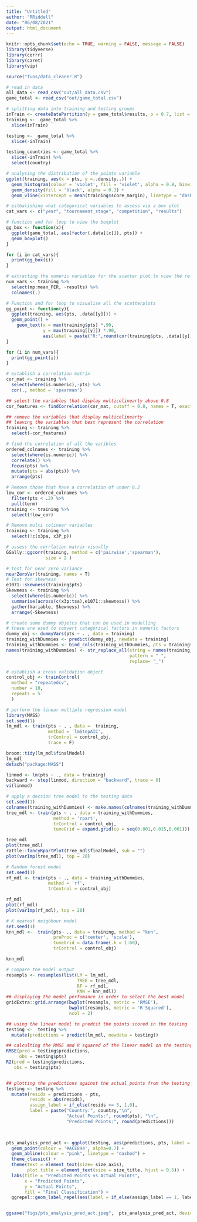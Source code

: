 ```yaml
---
title: "Untitled"
author: "RRiddell"
date: "06/08/2021"
output: html_document
---
```


```r
knitr::opts_chunk$set(echo = TRUE, warning = FALSE, message = FALSE)
library(tidyverse)
library(corrr)
library(caret)
library(vip)
```

```r
source("funs/data_cleaner.R")
```

```r
# read in data
all_data <- read_csv("out/all_data.csv")
game_total <- read_csv("out/game_total.csv")
```

```r
# splitting data into training and testing groups
inTrain <- createDataPartition(y = game_total$results, p = 0.7, list = F)
training <-  game_total %>% 
  slice(inTrain)

testing <-  game_total %>% 
  slice(-inTrain)

testing_countries <- game_total %>% 
  slice(-inTrain) %>% 
  select(country)
```

```r
# analysing the distribution of the points variable
ggplot(training, aes(x = pts, y =..density..)) +
  geom_histogram(colour = 'violet', fill = 'violet', alpha = 0.8, binwidth = 10) +
  geom_density(fill = 'black', alpha = 0.3) +
  geom_vline(xintercept = mean(training$score_margin), linetype = "dashed", colour = "blue")
```


```r
# estbalishing what categorical variables to assess via a box plot
cat_vars <- c("year", "tournament_stage", "competition", "results")

# function and for loop to view the boxplot
gg_box <- function(x){
  ggplot(game_total, aes(factor(.data[[x]]), pts)) +
  geom_boxplot()
}

for (i in cat_vars){
  print(gg_box(i))
}

```


```r
# extracting the numeric variables for the scatter plot to view the relationship
num_vars <- training %>% 
  select(mp:mean_PER, -results) %>% 
  colnames(.)

# Function and for loop to visualise all the scatterplots
gg_point <- function(y){
  ggplot(training, aes(pts, .data[[y]])) +
  geom_point() +
    geom_text(x = max(training$pts) *.90, 
              y = max(training[[y]]) *.90, 
              aes(label = paste("R:",round(cor(training$pts, .data[[y]]),2))))
}

for (i in num_vars){
  print(gg_point(i))
}

```

```r
# establish a correlation matrix
cor_mat <- training %>% 
  select(where(is.numeric),-pts) %>% 
  cor(., method = 'spearman')

## select the variables that display multicolinearty above 0.8
cor_features <- findCorrelation(cor_mat, cutoff = 0.8, names = T, exact = FALSE)

## remove the variables that display multicolinearty
## leaving the variables that best represent the correlation
training <- training %>% 
  select(-cor_features)

```

```r
# find the correlation of all the varibles
ordered_colnames <- training %>% 
  select(where(is.numeric)) %>% 
  correlate() %>% 
  focus(pts) %>% 
  mutate(pts = abs(pts)) %>% 
  arrange(pts)

# Remove those that have a correlation of under 0.2
low_cor <- ordered_colnames %>% 
  filter(pts < .2) %>% 
  pull(term) 
training <- training %>% 
  select(!low_cor)
```


```r
# Remove multi colinear variables
training <- training %>% 
  select(!c(x3pa, x3P_p))

# assess the corrlation matrix visually
GGally::ggcorr(training, method = c('pairwise','spearman'), 
               size = 2 )

# test for near zero variance
nearZeroVar(training, names = T)
# Test for skewness
e1071::skewness(training$pts)
Skewness <- training %>%
  select(where(is.numeric)) %>% 
  summarise(across(c(x3p:tsa),e1071::skewness)) %>% 
  gather(Variable, Skewness) %>% 
  arrange(-Skewness)
```

```r
# create some dummy objetcs that can be used in modelling
# these are used to comvert categorical factors in numeric factors
dummy_obj <- dummyVars(pts ~ . , data = training)
training_withDummies <- predict(dummy_obj, newdata = training)
training_withDummies <- bind_cols(training_withDummies, pts = training$pts)
names(training_withDummies) <- str_replace_all(string = names(training_withDummies),
                                               pattern = " ", 
                                               replace= "_")
```

```r
# establish a cross validation object
control_obj <- trainControl(
  method = "repeatedcv",
  number = 10,
  repeats = 5
  )
```

```r
# perform the linear multiple regression model
library(MASS)
set.seed(1)
lm_mdl <- train(pts ~ . , data =  training, 
                method = 'lmStepAIC',
                trControl = control_obj,
                trace = F)

broom::tidy(lm_mdl$finalModel)
lm_mdl
detach("package:MASS")

linmod <- lm(pts ~ ., data = training)
backward <- step(linmod, direction = "backward", trace = 0)
vi(linmod)

```

```r
# apply a decsion tree model to the testing data
set.seed(1)
colnames(training_withDummies) <- make.names(colnames(training_withDummies))
tree_mdl <- train(pts ~ . , data = training_withDummies,
                  method = 'rpart',
                  trControl = control_obj,
                  tuneGrid = expand.grid(cp = seq(0.001,0.015,0.001)))

tree_mdl
plot(tree_mdl)
rattle::fancyRpartPlot(tree_mdl$finalModel, sub = "")
plot(varImp(tree_mdl), top = 20)

```

```r
# Random forest model
set.seed(1)
rf_mdl <- train(pts ~ ., data = training_withDummies,
                method = 'rf',
                trControl = control_obj)

rf_mdl
plot(rf_mdl)
plot(varImp(rf_mdl), top = 20)
```

```r
# K nearest neighbour model
set.seed(1)
knn_mdl <-  train(pts~ ., data = training, method = "knn",
                  preProc = c('center', 'scale'),
                  tuneGrid = data.frame(.k = 1:60),
                  trControl = control_obj)

knn_mdl

```

```r
# Compare the model output
resampls <- resamples(list(LM = lm_mdl,
                           TREE = tree_mdl,
                           RF = rf_mdl,
                           KNN = knn_mdl))
## displaying the model perfomance in order to select the best model
gridExtra::grid.arrange(bwplot(resampls, metric = 'RMSE'),
                        bwplot(resampls, metric = 'R Squared'),
                        ncol = 2)

```

```r
## using the linear model to predcit the points scored in the testing
testing <-  testing %>%
  mutate(predictions = predict(lm_mdl, newdata = testing))

## calculting the RMSE amd R squared of the linear model on the testing data
RMSE(pred = testing$predictions,
     obs = testing$pts)
R2(pred = testing$predictions,
   obs = testing$pts)


## plotting the predictions against the actual points from the testing data
testing <- testing %>% 
  mutate(resids = predictions - pts,
         resids = abs(resids),
         assign_label = if_else(resids >= 5, 1,0),
         label = paste("Country:", country,"\n",
                       "Actual Points:", round(pts), "\n",
                       "Predicted Points:", round(predictions)))
  


pts_analysis_pred_act <- ggplot(testing, aes(predictions, pts, label = label)) +
  geom_point(colour = '#ACE894', alpha=0.7) +
  geom_abline(colour = "pink", linetype = "dashed") +
  theme_classic() +
  theme(text = element_text(size= size_axis),
        plot.title = element_text(size = size_title, hjust = 0.5)) +
  labs(title = "Predicted Points vs Actual Points",
       x = "Predicted Points",
       y = "Actual Points",
       fill = "Final Classification") +
  ggrepel::geom_label_repel(aes(label = if_else(assign_label == 1, label, "")), size = 2.5)


ggsave("figs/pts_analysis_pred_act.jpeg",  pts_analysis_pred_act, device = "jpeg", width = 15)

```

